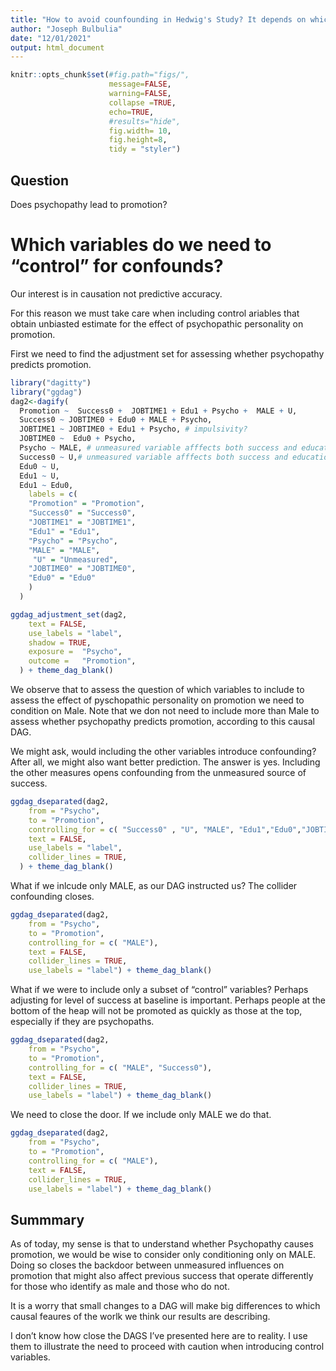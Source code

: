 ```yaml
---
title: "How to avoid counfounding in Hedwig's Study? It depends on which DAG we assume"
author: "Joseph Bulbulia"
date: "12/01/2021"
output: html_document
---
```


```r
knitr::opts_chunk$set(#fig.path="figs/", 
                      message=FALSE, 
                      warning=FALSE,
                      collapse =TRUE,
                      echo=TRUE, 
                      #results="hide", 
                      fig.width= 10,
                      fig.height=8,
                      tidy = "styler")
```
                      
## Question

Does psychopathy lead to promotion?



<!-- Ask what variables we need to condition on. To assess the effect of psychopathy on success we must stratify on male. -->
<!-- ```{r} -->
<!-- dagify( -->
<!--   Success ~ Psycho + Age + Male + Edu + JobTime + Years, -->
<!--   Psycho ~ Male, -->
<!--   JobTime ~ Age + Years, -->
<!--   Edu ~ Years, -->
<!--   labels = c( -->
<!--     "Psycho" = "Psychopathy", -->
<!--     "Success" = "Success", -->
<!--     "Age" = "Age", -->
<!--     "Male" = "Male", -->
<!--     "Edu" = "Edu", -->
<!--     "JobTime" = "JobTime", -->
<!--     "Years" = "Years" -->
<!--   ) -->
<!-- ) %>% -->
<!--   ggdag_adjustment_set( -->
<!--     text = FALSE, -->
<!--     use_labels = "label", -->
<!--     shadow = TRUE, -->
<!--     exposure =  "Psycho", -->
<!--     outcome =   "Success", -->
<!--   ) + theme_dag_blank() -->
<!-- ``` -->
<!-- ```{r} -->
<!-- dagify( -->
<!--   Success ~ Psycho + Age + Male + Edu + JobTime + Years, -->
<!--   Psycho ~ Male, -->
<!--   JobTime ~ Age + Years, -->
<!--   Edu ~ Years, -->
<!--   labels = c( -->
<!--     "Psycho" = "Psychopathy", -->
<!--     "Success" = "Success", -->
<!--     "Age" = "Age", -->
<!--     "Male" = "Male", -->
<!--     "Edu" = "Edu", -->
<!--     "JobTime" = "JobTime", -->
<!--     "Years" = "Years" -->
<!--   ) -->
<!-- ) %>% -->
<!--   ggdag_dseparated( -->
<!--     from = "Psycho", -->
<!--     to = "Success", -->
<!--     controlling_for = c( "Years",  "Age",  "Male",  "Edu" , "JobTime"),  -->
<!--     text = FALSE, -->
<!--     use_labels = "label" -->
<!--   ) + theme_dag_blank() -->

<!-- ``` -->


<!-- ```{r} -->
<!-- dagify( -->
<!--   Success ~ Psycho + Male + Edu + JobTime + Years, -->
<!--   Psycho ~ Male, -->
<!--   JobTime ~  Years, -->
<!--   Edu ~ Years, -->
<!--   labels = c( -->
<!--     "Psycho" = "Psychopathy", -->
<!--     "Success" = "Success", -->
<!--     "Age" = "Age", -->
<!--     "Male" = "Male", -->
<!--     "Edu" = "Edu", -->
<!--     "JobTime" = "JobTime", -->
<!--     "Years" = "Years" -->
<!--   ) -->
<!-- ) %>% -->
<!--   ggdag_adjustment_set( -->
<!--     text = FALSE, -->
<!--     use_labels = "label", -->
<!--     shadow = TRUE, -->
<!--     exposure =  "Psycho", -->
<!--     outcome =   "Success", -->
<!--   ) + theme_dag_blank() -->
<!-- ``` -->


# Which variables do we need to "control" for confounds?


Our interest is in causation not predictive accuracy.  

For this reason we must take care when including control ariables that obtain unbiasted estimate for the effect of psychopathic personality on promotion.

First we need to find the adjustment set for assessing whether psychopathy predicts promotion. 

```r
library("dagitty")
library("ggdag")
dag2<-dagify(
  Promotion ~  Success0 +  JOBTIME1 + Edu1 + Psycho +  MALE + U,
  Success0 ~ JOBTIME0 + Edu0 + MALE + Psycho,
  JOBTIME1 ~ JOBTIME0 + Edu1 + Psycho, # impulsivity? 
  JOBTIME0 ~  Edu0 + Psycho,
  Psycho ~ MALE, # unmeasured variable afffects both success and education 
  Success0 ~ U,# unmeasured variable afffects both success and education, call it "priviledge"
  Edu0 ~ U,
  Edu1 ~ U,
  Edu1 ~ Edu0,
    labels = c(
    "Promotion" = "Promotion",
    "Success0" = "Success0",
    "JOBTIME1" = "JOBTIME1",
    "Edu1" = "Edu1",
    "Psycho" = "Psycho",
    "MALE" = "MALE",
     "U" = "Unmeasured",
    "JOBTIME0" = "JOBTIME0",
    "Edu0" = "Edu0"
    )
  ) 

ggdag_adjustment_set(dag2,
    text = FALSE,
    use_labels = "label",
    shadow = TRUE,
    exposure =  "Psycho",
    outcome =   "Promotion",
  ) + theme_dag_blank()
```

We observe that to assess the question of which variables to include to assess the effect of pyschopathic personality on promotion we need to condition on Male.  Note that we don not need to include more than Male to assess whether psychopathy predicts promotion, according to this causal DAG. 

We might ask, would including the other variables introduce confounding? After all, we might also want better prediction. The answer is yes. Including the other measures opens confounding from the unmeasured source of success. 


```r
ggdag_dseparated(dag2,
    from = "Psycho",
    to = "Promotion",
    controlling_for = c( "Success0" , "U", "MALE", "Edu1","Edu0","JOBTIME0","JOBTIME1"), 
    text = FALSE,
    use_labels = "label",
    collider_lines = TRUE,
  ) + theme_dag_blank()
```


What if we inlcude only MALE, as our DAG instructed us? The collider confounding closes. 

```r
ggdag_dseparated(dag2,
    from = "Psycho",
    to = "Promotion",
    controlling_for = c( "MALE"), 
    text = FALSE,
    collider_lines = TRUE,
    use_labels = "label") + theme_dag_blank()

```

What if we were to include only a subset of "control" variables?  Perhaps adjusting for level of success at baseline is important. Perhaps people at the bottom of the heap will not be promoted as quickly as those at the top, especially if they are psychopaths. 


```r
ggdag_dseparated(dag2,
    from = "Psycho",
    to = "Promotion",
    controlling_for = c( "MALE", "Success0"), 
    text = FALSE,
    collider_lines = TRUE,
    use_labels = "label") + theme_dag_blank()

```


We need to close the door.  If we include only MALE we do that.
 
```r
ggdag_dseparated(dag2,
    from = "Psycho",
    to = "Promotion",
    controlling_for = c( "MALE"), 
    text = FALSE,
    collider_lines = TRUE,
    use_labels = "label") + theme_dag_blank()

```


## Summmary
As of today, my sense is that to understand whether Psychopathy causes promotion, we would be wise to consider only conditioning only on MALE. Doing so closes the backdoor between unmeasured influences on promotion that might also affect previous success that operate differently for those who identify as male and those who do not. 

It is a worry that small changes to a DAG will make big differences to which causal feaures of the worlk we think our results are describing. 

I don't know how close the DAGS I've presented here are to reality. I use them to illustrate the need to proceed with caution when introducing control variables. 


<!-- NOTE: -->
<!-- Causal inference gets much more complicated in a heirarchical modelling setting such as ours. -->

<!-- https://bpspsychub.onlinelibrary.wiley.com/doi/abs/10.1111/bmsp.12217 -->



